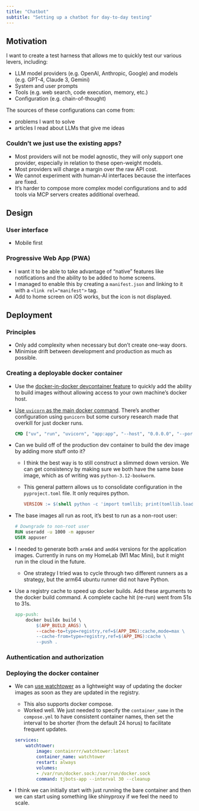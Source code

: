 ```yaml
---
title: "Chatbot"
subtitle: "Setting up a chatbot for day-to-day testing"
---
```


## Motivation

I want to create a test harness that allows me to quickly test our various levers, including:

-   LLM model providers (e.g. OpenAI, Anthropic, Google) and models (e.g. GPT-4, Claude 3, Gemini)
-   System and user prompts
-   Tools (e.g. web search, code execution, memory, etc.)
-   Configuration (e.g. chain-of-thought)

The sources of these configurations can come from:

-   problems I want to solve
-   articles I read about LLMs that give me ideas

### Couldn't we just use the existing apps?

-   Most providers will not be model agnostic, they will only support one provider, especially in relation to these open-weight models.
-   Most providers will charge a margin over the raw API cost.
-   We cannot experiment with human-AI interfaces because the interfaces are fixed.
-   It's harder to compose more complex model configurations and to add tools via MCP servers creates additional overhead.

## Design

### User interface

-   Mobile first

### Progressive Web App (PWA)

-   I want it to be able to take advantage of "native" features like notifications and the ability to be added to home screens.
-   I managed to enable this by creating a `manifest.json` and linking to it with a `<link rel="manifest">` tag.
-   Add to home screen on iOS works, but the icon is not displayed.

## Deployment

### Principles

-   Only add complexity when necessary but don't create one-way doors.
-   Minimise drift between development and production as much as possible.

### Creating a deployable docker container

-   Use the [docker-in-docker devcontainer feature](https://github.com/devcontainers/features/blob/main/src/docker-in-docker/README.md) to quickly add the ability to build images without allowing access to your own machine's docker host.

-   [Use `uvicorn` as the main docker command](https://hosting.analythium.io/containerizing-shiny-for-python-and-shinylive-applications/). There's another configuration using `gunicorn` but some cursory research made that overkill for just docker runs.

    ``` dockerfile
    CMD ["uv", "run", "uvicorn", "app:app", "--host", "0.0.0.0", "--port", "8080"]
    ```

-   Can we build off of the production dev container to build the dev image by adding more stuff onto it?

    -   I think the best way is to still construct a slimmed down version. We can get consistency by making sure we both have the same base image, which as of writing was `python-3.12-bookworm`.

    -   This general pattern allows us to consolidate configuration in the `pyproject.toml` file. It only requires python.

        ``` makefile
        VERSION := $(shell python -c 'import tomllib; print(tomllib.load(open("pyproject.toml", "rb"))["project"]["version"])')
        ```

-   The base images all run as root, it's best to run as a non-root user:

    ``` dockerfile
    # Downgrade to non-root user 
    RUN useradd -u 1000 -m appuser
    USER appuser
    ```

-   I needed to generate both `arm64` and `amd64` versions for the application images. Currently in runs on my HomeLab (M1 Mac Mini), but it might run in the cloud in the future.

    -   One strategy I tried was to cycle through two different runners as a strategy, but the arm64 ubuntu runner did not have Python.

-   Use a registry cache to speed up docker builds. Add these arguments to the docker build command. A complete cache hit (re-run) went from 51s to 31s.

    ``` makefile
    app-push:
        docker buildx build \
            $(APP_BUILD_ARGS) \
            --cache-to=type=registry,ref=$(APP_IMG):cache,mode=max \
            --cache-from=type=registry,ref=$(APP_IMG):cache \
            --push . 
    ```

### Authentication and authorization

### Deploying the docker container

-   We can [use watchtower](https://containrrr.dev/watchtower/) as a lightweight way of updating the docker images as soon as they are updated in the registry.

    -   This also supports docker compose.
    -   Worked well. We just needed to specify the `container_name` in the `compose.yml` to have consistent container names, then set the interval to be shorter (from the default 24 horus) to facilitate frequent updates.

    ``` yaml
    services:
        watchtower:
            image: containrrr/watchtower:latest
            container_name: watchtower
            restart: always
            volumes:
            - /var/run/docker.sock:/var/run/docker.sock
            command: tjbots-app --interval 30 --cleanup
    ```

-   I think we can initially start with just running the bare container and then we can start using something like shinyproxy if we feel the need to scale.